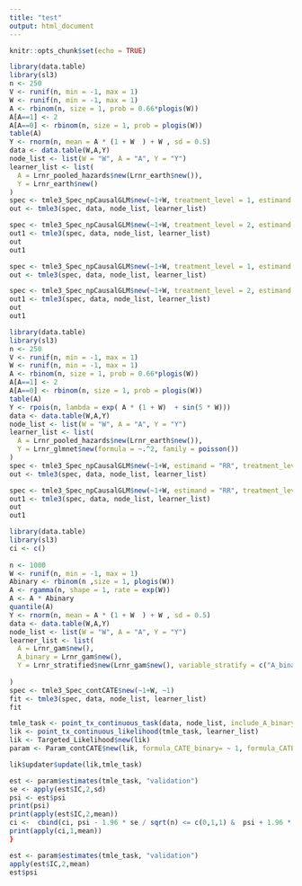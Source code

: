 ```yaml
---
title: "test"
output: html_document
---
```


```r
knitr::opts_chunk$set(echo = TRUE)
```


```r
library(data.table)
library(sl3)
n <- 250
V <- runif(n, min = -1, max = 1)
W <- runif(n, min = -1, max = 1)
A <- rbinom(n, size = 1, prob = 0.66*plogis(W))
A[A==1] <- 2
A[A==0] <- rbinom(n, size = 1, prob = plogis(W))
table(A)
Y <- rnorm(n, mean = A * (1 + W  ) + W , sd = 0.5)
data <- data.table(W,A,Y)
node_list <- list(W = "W", A = "A", Y = "Y")
learner_list <- list(
  A = Lrnr_pooled_hazards$new(Lrnr_earth$new()),
  Y = Lrnr_earth$new()
)
spec <- tmle3_Spec_npCausalGLM$new(~1+W, treatment_level = 1, estimand = "CATT")
out <- tmle3(spec, data, node_list, learner_list)

spec <- tmle3_Spec_npCausalGLM$new(~1+W, treatment_level = 2, estimand = "CATT")
out1 <- tmle3(spec, data, node_list, learner_list)
out
out1

spec <- tmle3_Spec_npCausalGLM$new(~1+W, treatment_level = 1, estimand = "CATE")
out <- tmle3(spec, data, node_list, learner_list)

spec <- tmle3_Spec_npCausalGLM$new(~1+W, treatment_level = 2, estimand = "CATE")
out1 <- tmle3(spec, data, node_list, learner_list)
out
out1
```

```r
library(data.table)
library(sl3)
n <- 250
V <- runif(n, min = -1, max = 1)
W <- runif(n, min = -1, max = 1)
A <- rbinom(n, size = 1, prob = 0.66*plogis(W))
A[A==1] <- 2
A[A==0] <- rbinom(n, size = 1, prob = plogis(W))
table(A)
Y <- rpois(n, lambda = exp( A * (1 + W)  + sin(5 * W)))
data <- data.table(W,A,Y)
node_list <- list(W = "W", A = "A", Y = "Y")
learner_list <- list(
  A = Lrnr_pooled_hazards$new(Lrnr_earth$new()),
  Y = Lrnr_glmnet$new(formula = ~.^2, family = poisson())
)
spec <- tmle3_Spec_npCausalGLM$new(~1+W, estimand = "RR", treatment_level = 1 )
out <- tmle3(spec, data, node_list, learner_list)

spec <- tmle3_Spec_npCausalGLM$new(~1+W, estimand = "RR", treatment_level = 2 )
out1 <- tmle3(spec, data, node_list, learner_list)
out
out1
```

```r

 
library(data.table)
library(sl3)
ci <- c()
 
n <- 1000
W <- runif(n, min = -1, max = 1)
Abinary <- rbinom(n ,size = 1, plogis(W))
A <- rgamma(n, shape = 1, rate = exp(W))
A <- A * Abinary
quantile(A)
Y <- rnorm(n, mean = A * (1 + W  ) + W , sd = 0.5)
data <- data.table(W,A,Y)
node_list <- list(W = "W", A = "A", Y = "Y")
learner_list <- list(
  A = Lrnr_gam$new(),
  A_binary = Lrnr_gam$new(),
  Y = Lrnr_stratified$new(Lrnr_gam$new(), variable_stratify = c("A_binary"))
 
)
spec <- tmle3_Spec_contCATE$new(~1+W, ~1)
fit <- tmle3(spec, data, node_list, learner_list)
fit
```


```r
tmle_task <- point_tx_continuous_task(data, node_list, include_A_binary = TRUE)
lik <- point_tx_continuous_likelihood(tmle_task, learner_list)
lik <- Targeted_Likelihood$new(lik)
param <- Param_contCATE$new(lik, formula_CATE_binary= ~ 1, formula_CATE_cont = ~ 1 + W)

lik$updater$update(lik,tmle_task)

est <- param$estimates(tmle_task, "validation") 
se <- apply(est$IC,2,sd)
psi <- est$psi
print(psi)
print(apply(est$IC,2,mean))
ci <-  cbind(ci, psi - 1.96 * se / sqrt(n) <= c(0,1,1) &  psi + 1.96 * se / sqrt(n) >= c(0,1,1))
print(apply(ci,1,mean))
}

```


```r
est <- param$estimates(tmle_task, "validation") 
apply(est$IC,2,mean)
est$psi
```
